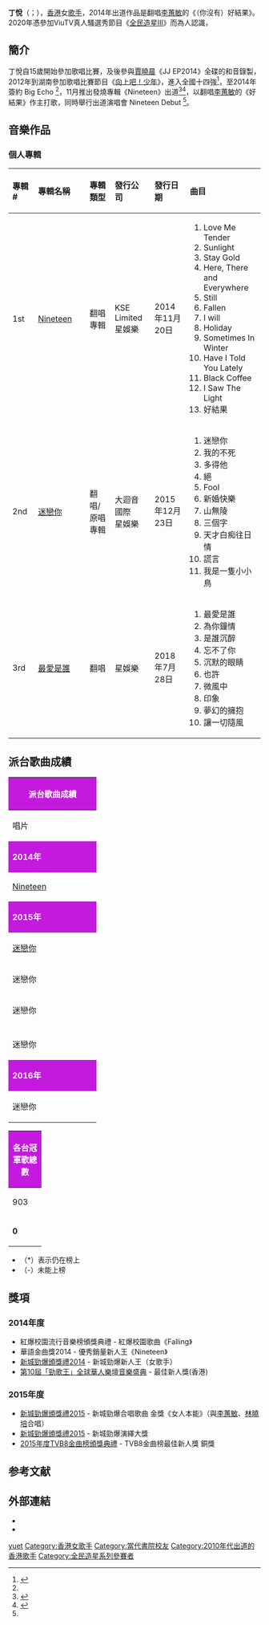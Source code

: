 {{藝人
| name  = 丁悅
| 英文名 = Tiffany Ting
| 類型 = 女歌手
| 暱稱 = Tiffany、阿丁<ref name="ah">{{cite news |author=占士 |title=丁悅開心新歌上音樂榜 |work=追星逐影 |publisher=[[新報_(香港)|新報]] |location=香港 |date=2014-12-23 }}</ref>
| 國籍 = {{CNHK}}
| 籍貫 = 
| 出生日期 = {{birth date and age|1994|12|17}}<ref name="zun">{{cite news |title=Tiffany丁悅唔怕蝕底新聲舊韻 |work=娛樂專題 |publisher=[[新報_(香港)|新報]] |location=香港 |date=2014-11-13 }}</ref>
| 出生地點 = {{HKG-CHN}}
| 語言 = [[國語|國語]]、[[英語|英語]]、[[粵語|粵語]]
| 職業 = [[歌手|歌手]]
| 母校 = {{HK}}[[當代書院|當代書院]]<ref>{{web reference|URL=http://www.hkct.edu.hk/press_releases/?lang=tc&pid=27&mt=l3&id=141|title=2012年學界歌唱新星隆重誕生|work=香港專業進修學校|year=2012年|date=8月7日|access-date=2018-03-13|archive-date=2018-03-08|archive-url=https://web.archive.org/web/20180308075320/http://www.hkct.edu.hk/press_releases?lang=tc|dead-url=no}}</ref> <br>{{HK}}[[聖若望幼稚園|聖若望幼稚園]]
| 宗教信仰 = 未公開
| 音樂類型 = [[粵語流行音樂|粵語流行音樂]]
| 出道日期 = 2014年
| 出道地點 = {{HKG}}
| 出道作 = 《好結果》
| 活躍年代 = 2014年至今
| 唱片公司 = [[Rock_In_Music|Rock In Music]]（2014年－，製作）
| 经纪公司 = [[大迴音國際|大迴音國際]]（2014年－2016年）
}}
'''丁悅'''（{{lang-en |Tiffany Ting}}；{{bd|1994年|12月17日}}），[[香港|香港]]女[[歌手|歌手]]，2014年出道作品是翻唱[[李蕙敏|李蕙敏]]的《（你沒有）好結果》。2020年憑參加ViuTV真人騷選秀節目《[[全民造星III|全民造星III]]》而為人認識，

==簡介==
丁悅自15歲開始參加歌唱比賽，及後參與[[賈曉晨|賈曉晨]]《JJ EP2014》全碟的和音錄製，2012年到湖南參加歌唱比賽節目《[[向上吧！少年|向上吧！少年]]》，進入全國十四強<ref name="hing">{{cite news |title=丁悅 花樣年華闖樂壇 年紀輕輕 屢獲佳績 |work=娛樂 |publisher=[[成報|成報]] |location=香港 |date=2014-11-13 }}</ref>，至2014年簽約 Big Echo <ref name="zun"/>，11月推出發燒專輯《Nineteen》出道<ref name="nin">{{cite news |author=Anne |title=令人折服的19歲/丁悅《Nineteen》 |work=HDAVMUSIC |publisher=[[e-zone|e-zone]] |location=香港 |date=2015-01-08 }}</ref><ref>{{cite news |title=丁悅無信心再捧獎 |work=娛樂 |publisher=[[大公報|大公報]] |location=香港 |date=2015-01-05 }}</ref>，以翻唱[[李蕙敏|李蕙敏]]的《好結果》作主打歌，同時舉行出道演唱會 Nineteen Debut <ref name="hing"/>。

== 音樂作品 ==
===個人專輯===
{| class="wikitable"
!align="left" width="75px"| 專輯 #
!align="left" width="225px"| 專輯名稱
!align="left" width="125px"| 專輯類型
!align="left" width="125px"| 發行公司
!align="left" width="150px"| 發行日期
!align="left" width="250px"| 曲目
|-
! 1st
! [[Nineteen|Nineteen]]
| 翻唱專輯
| KSE Limited<br>星娛樂
| 2014年11月20日
| {{HideH|曲目}}
# Love Me Tender 
# Sunlight 
# Stay Gold 
# Here, There and Everywhere 
# Still 
# Fallen 
# I will 
# Holiday 
# Sometimes In Winter 
# Have I Told You Lately 
# Black Coffee 
# I Saw The Light 
# 好結果
{{HideF}}
|-
! 2nd
! [[迷戀你|迷戀你]]
| 翻唱/原唱專輯
| 大迴音國際<br>星娛樂
| 2015年12月23日
| {{HideH|曲目}}
# 迷戀你
# 我的不死
# 多得他
# 絕
# Fool
# 新婚快樂
# 山無陵
# 三個字
# 天才白痴往日情
# 謊言
# 我是一隻小小鳥
{{HideF}}
|-
! 3rd
! [[最愛是誰_(專輯)|最愛是誰]]
| 翻唱
| 星娛樂
| 2018年7月28日
| {{HideH|曲目}}
# 最愛是誰
# 為你鐘情
# 是誰沉醉
# 忘不了你
# 沉默的眼睛
# 也許
# 微風中
# 印象
# 夢幻的擁抱
# 讓一切隨風
{{HideF}}
|}

==派台歌曲成績==
{| class="wikitable" cellpadding="1"
|-
! style="background:#C41ADE; color:white" colspan="7" | '''派台歌曲成績'''
|-
| width="160"| 唱片 || width="160"| 歌曲 || width="50"| 903 || width="50"| RTHK || width="50"| 997 || width="50"| TVB || width="200"| 備註
|-
! style="background:#C41ADE; color:white" colspan="7" | '''2014年'''
|-
| [[Nineteen|Nineteen]] || 好結果 || - || 20 || 3 || - || 翻唱[[李蕙敏|李蕙敏]]作品<br>另派'''Featuring [[李蕙敏|李蕙敏]]'''版本
|-
! style="background:#C41ADE; color:white" colspan="7" | '''2015年'''
|-
| [[迷戀你_(丁悅專輯)|迷戀你]] || 謊言 || - || - || - || - || 《好結果》國語版
|-
| 迷戀你 || 我是一隻小小鳥 || - || - || - || - || 翻唱[[趙傳|趙傳]]作品
|-
| 迷戀你 || 迷戀你 || - || - || 3 || - || 音樂先蜂榜：20
|-
|  || 女人本能 || - || - || 2 || - || 與[[李蕙敏|李蕙敏]]、[[林曉培|林曉培]]合唱
|-
| 迷戀你 || 多得他 || - || - || 14 || - || 翻唱[[王菲|王菲]]作品<br>DBC華語歌曲流行指數：12
|-
! style="background:#C41ADE; color:white" colspan="7" | '''2016年'''
|-
| 迷戀你 || 我的不死 || - || - || - || - || DBC華語歌曲流行指數：10
|}
{| class="wikitable" cellpadding="1"
|-
! style="background:#C41ADE; color:white" colspan="5" | '''各台冠軍歌總數'''
|-
| width="50"| 903 || width="50"| RTHK || width="50"| 997 || width="50"| TVB || width="160"| 備註
|-
| '''0''' || '''0''' || '''0''' || '''0''' || '''四台冠軍歌總數：0'''
|}

*（*）表示仍在榜上
*（-）未能上榜

==獎項==
===2014年度=== 
*紅爆校園流行音樂榜頒獎典禮 - 紅爆校園歌曲《Falling》
*華語金曲獎2014 - 優秀銷量新人王《Nineteen》
*[[2014年度新城勁爆頒獎禮得獎名單|新城勁爆頒獎禮2014]] - 新城勁爆新人王（女歌手）
*[[第10屆「勁歌王」全球華人樂壇音樂盛典獲獎名單|第10屆「勁歌王」全球華人樂壇音樂盛典]] - 最佳新人獎(香港)

===2015年度=== 
*[[2015年度新城勁爆頒獎禮得獎名單|新城勁爆頒獎禮2015]] - 新城勁爆合唱歌曲 金獎《女人本能》（與[[李蕙敏|李蕙敏]]、[[林曉培|林曉培]]合唱）
*[[2015年度新城勁爆頒獎禮得獎名單|新城勁爆頒獎禮2015]] - 新城勁爆演繹大獎
*[[2015年度TVB8金曲榜頒獎典禮得獎名單|2015年度TVB8金曲榜頒獎典禮]] - TVB8金曲榜最佳新人獎 銅獎

==参考文献==
{{reflist}}

==外部連結==
<!-- ------ 請注意 -----
非官方成立的歌迷/影迷/支援者網站、網頁、部落格、論壇等的連結，以及YouTube、Google Video之類的影像連結並不適合放在維基百科條目裡，請參考「Wikipedia:不適合維基百科的文章」。 -->
*{{Facebook|KSETiffany}}
*{{Sinaweibo|tingyuet}}

{{新城勁爆頒獎禮勁爆演繹大獎}}
{{DEFAULTSORT:Ting}}
[[Category:丁姓|yuet]]
[[Category:香港女歌手|Category:香港女歌手]]
[[Category:當代書院校友|Category:當代書院校友]]
[[Category:2010年代出道的香港歌手|Category:2010年代出道的香港歌手]]
[[Category:全民造星系列參賽者|Category:全民造星系列參賽者]]